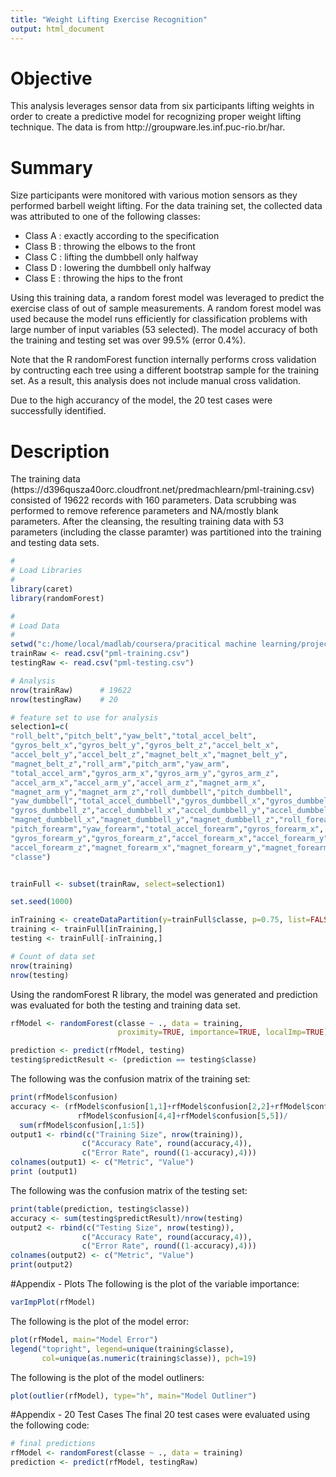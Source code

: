 ---
title: "Weight Lifting Exercise Recognition"
output: html_document
---

# Objective
This analysis leverages sensor data from six participants lifting weights in order to create a predictive model for recognizing proper weight lifting technique.  The data is from http://groupware.les.inf.puc-rio.br/har.

# Summary
Size participants were monitored with various motion sensors as they performed barbell weight lifting.  For the data training set, the collected data was attributed to one of the following classes:

- Class A : exactly according to the specification
- Class B : throwing the elbows to the front
- Class C : lifting the dumbbell only halfway
- Class D : lowering the dumbbell only halfway
- Class E : throwing the hips to the front

Using this training data, a random forest model was leveraged to predict the exercise class of out of sample measurements.  A random forest model was used because the model runs efficiently for classification problems with large number of input variables (53 selected).  The model accuracy of both the training and testing set was over 99.5% (error 0.4%).

Note that the R randomForest function internally performs cross validation by contructing each tree using a different bootstrap sample for the training set.  As a result, this analysis does not include manual cross validation.

Due to the high accurancy of the model, the 20 test cases were successfully identified.

# Description
The training data (https://d396qusza40orc.cloudfront.net/predmachlearn/pml-training.csv) consisted of 19622 records with 160 parameters.  Data scrubbing was performed to remove reference parameters and NA/mostly blank parameters.  After the cleansing, the resulting training data with 53 parameters (including the classe paramter) was partitioned into the training and testing data sets.


```{r, echo=FALSE, warning=FALSE, results='hide', message=FALSE}
#
# Load Libraries
#
library(caret)
library(randomForest)

#
# Load Data
#
setwd("c:/home/local/madlab/coursera/pracitical machine learning/project")
trainRaw <- read.csv("pml-training.csv")
testingRaw <- read.csv("pml-testing.csv")

# Analysis
nrow(trainRaw)      # 19622
nrow(testingRaw)    # 20

# feature set to use for analysis
selection1=c(
"roll_belt","pitch_belt","yaw_belt","total_accel_belt",
"gyros_belt_x","gyros_belt_y","gyros_belt_z","accel_belt_x",
"accel_belt_y","accel_belt_z","magnet_belt_x","magnet_belt_y",
"magnet_belt_z","roll_arm","pitch_arm","yaw_arm",
"total_accel_arm","gyros_arm_x","gyros_arm_y","gyros_arm_z",
"accel_arm_x","accel_arm_y","accel_arm_z","magnet_arm_x",
"magnet_arm_y","magnet_arm_z","roll_dumbbell","pitch_dumbbell",
"yaw_dumbbell","total_accel_dumbbell","gyros_dumbbell_x","gyros_dumbbell_y",
"gyros_dumbbell_z","accel_dumbbell_x","accel_dumbbell_y","accel_dumbbell_z",
"magnet_dumbbell_x","magnet_dumbbell_y","magnet_dumbbell_z","roll_forearm",
"pitch_forearm","yaw_forearm","total_accel_forearm","gyros_forearm_x",
"gyros_forearm_y","gyros_forearm_z","accel_forearm_x","accel_forearm_y",
"accel_forearm_z","magnet_forearm_x","magnet_forearm_y","magnet_forearm_z",
"classe")


trainFull <- subset(trainRaw, select=selection1)

set.seed(1000)
```
```{r}
inTraining <- createDataPartition(y=trainFull$classe, p=0.75, list=FALSE)
training <- trainFull[inTraining,]
testing <- trainFull[-inTraining,]

# Count of data set
nrow(training)
nrow(testing)
```


Using the randomForest R library, the model was generated and prediction was evaluated for both the testing and training data set.

```{r, cache=TRUE}
rfModel <- randomForest(classe ~ ., data = training,
                        proximity=TRUE, importance=TRUE, localImp=TRUE)

prediction <- predict(rfModel, testing)
testing$predictResult <- (prediction == testing$classe)

```

The following was the confusion matrix of the training set:
```{r, echo=FALSE}
print(rfModel$confusion)
accuracy <- (rfModel$confusion[1,1]+rfModel$confusion[2,2]+rfModel$confusion[3,3]+
               rfModel$confusion[4,4]+rfModel$confusion[5,5])/
  sum(rfModel$confusion[,1:5])
output1 <- rbind(c("Training Size", nrow(training)),
                c("Accuracy Rate", round(accuracy,4)),
                c("Error Rate", round((1-accuracy),4)))
colnames(output1) <- c("Metric", "Value")
print (output1)

```

The following was the confusion matrix of the testing set:
```{r, echo=FALSE}
print(table(prediction, testing$classe))
accuracy <- sum(testing$predictResult)/nrow(testing)
output2 <- rbind(c("Testing Size", nrow(testing)),
                c("Accuracy Rate", round(accuracy,4)),
                c("Error Rate", round((1-accuracy),4)))
colnames(output2) <- c("Metric", "Value")
print(output2)

```



#Appendix - Plots
The following is the plot of the variable importance:

```{r, echo=FALSE}
varImpPlot(rfModel)
```

The following is the plot of the model error:

```{r, echo=FALSE}
plot(rfModel, main="Model Error")
legend("topright", legend=unique(training$classe),
       col=unique(as.numeric(training$classe)), pch=19) 

```

The following is the plot of the model outliners:

```{r, echo=FALSE}
plot(outlier(rfModel), type="h", main="Model Outliner")
```

#Appendix - 20 Test Cases
The final 20 test cases were evaluated using the following code:

```{r}
# final predictions
rfModel <- randomForest(classe ~ ., data = training)
prediction <- predict(rfModel, testingRaw)
```

